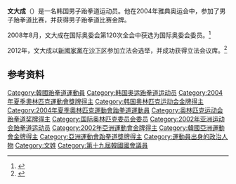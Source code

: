 {{Infobox sportsperson
| name           = 文大成
| sport          = [[跆拳道|跆拳道]]
| show-medals    = yes
| medaltemplates = 
{{MedalGold| [[2004年夏季奥林匹克运动会|2004年 雅典]]|[[2004年夏季奥林匹克运动会跆拳道比赛|80公斤]]}}
}}

'''文大成'''（{{bd|1976年|9月3日||}}）是一名韩国男子跆拳道运动员。他在2004年雅典奥运会中，参加了男子跆拳道比赛，并获得男子跆拳道比赛金牌。

2008年8月，文大成在国际奥委会第120次全会中获选为国际奥委会委员。<ref>{{Cite web |url=http://www.olympic.org/uk/news/olympic_news/full_story_uk.asp?id=2778 |title=International Olympic Committee: 120th IOC Session concludes in Beijing |access-date=2016-12-04 |archive-date=2008-09-12 |archive-url=https://web.archive.org/web/20080912181213/http://www.olympic.org/uk/news/olympic_news/full_story_uk.asp?id=2778 |dead-url=no }}</ref>

2012年，文大成以[[自由韓國黨|新國家黨]]在[[沙下区|沙下区]]参加立法会选举，并成功获得立法会议席。<ref name="KimHyung-taeQuitsSaenuri">{{Cite web |url=http://news.asiaone.com/News/AsiaOne%2BNews/Asia/Story/A1Story20120419-340683.html |title=Korean lawmaker-elect quits party over scandal |access-date=2016-12-07 |archive-date=2016-12-23 |archive-url=https://web.archive.org/web/20161223101322/http://news.asiaone.com/News/AsiaOne%2BNews/Asia/Story/A1Story20120419-340683.html |dead-url=yes }}</ref>

==参考资料==
{{reflist}}
{{DEFAULTSORT:Moon Dae-sung}}
[[Category:韓國跆拳道運動員|Category:韓國跆拳道運動員]]
[[Category:韩国奥运跆拳道运动员|Category:韩国奥运跆拳道运动员]]
[[Category:2004年夏季奧林匹克運動會獎牌得主|Category:2004年夏季奧林匹克運動會獎牌得主]]
[[Category:韩国奥林匹克运动会金牌得主|Category:韩国奥林匹克运动会金牌得主]]
[[Category:2004年夏季奧林匹克運動會跆拳道運動員|Category:2004年夏季奧林匹克運動會跆拳道運動員]]
[[Category:奥林匹克运动会跆拳道奖牌得主|Category:奥林匹克运动会跆拳道奖牌得主]]
[[Category:国际奥林匹克委员会委员|Category:国际奥林匹克委员会委员]]
[[Category:2002年亚洲运动会跆拳道运动员|Category:2002年亚洲运动会跆拳道运动员]]
[[Category:2002年亞洲運動會金牌得主|Category:2002年亞洲運動會金牌得主]]
[[Category:韓國亞洲運動會金牌得主|Category:韓國亞洲運動會金牌得主]]
[[Category:亞洲運動會跆拳道獎牌得主|Category:亞洲運動會跆拳道獎牌得主]]
[[Category:運動員出身的政治人物|Category:運動員出身的政治人物]]
[[Category:文姓|Category:文姓]]
[[Category:第十九屆韓國國會議員|Category:第十九屆韓國國會議員]]